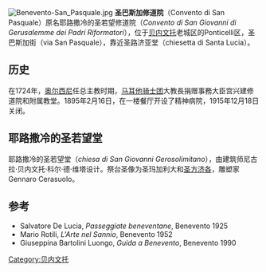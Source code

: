 {{coord|41|8|3.58|N|14|46|55.29|E|type:landmark_region:IT|display=title}}
[[File:Benevento-San_Pasquale.jpg|thumb]]
'''圣巴斯加修道院'''（Convento di San Pasquale）原名耶路撒冷的圣若望修道院（''Convento di San Giovanni di Gerusalemme dei Padri Riformatori''），位于[[贝内文托|贝内文托]]老城区的Ponticelli区，圣巴斯加街（via San Pasquale），靠近圣路济亚堂（chiesetta di Santa Lucia）。

==历史==
在1724年，[[本笃十三世|奥尔西尼]]任总主教时期，[[马耳他骑士团|马耳他骑士团]]大教長捐赠事務大臣宫兴建修道院和附属教堂。1895年2月16日，在一楼餐厅开设了精神病院，1915年12月18日关闭。 

==耶路撒冷的圣若望堂==
耶路撒冷的圣若望堂（''chiesa di San Giovanni Gerosolimitano''），由建筑师尼古拉·贝内文托·科尔·德·维塔设计。祭台圣像为圣玛加利大和[[圣方济各|圣方济各]]，雕塑家 Gennaro Cerasuolo。

==参考==
* Salvatore De Lucia, ''Passeggiate beneventane'', Benevento 1925
* Mario Rotili, ''L'Arte nel Sannio'', Benevento 1952
* Giuseppina Bartolini Luongo, ''Guida a Benevento'', Benevento 1990

[[Category:贝内文托|Category:贝内文托]]